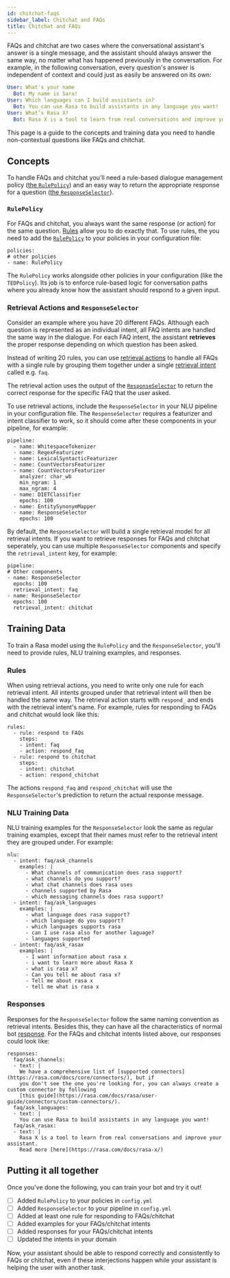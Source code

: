 ```yaml
---
id: chitchat-faqs
sidebar_label: Chitchat and FAQs
title: Chitchat and FAQs
---
```


FAQs and chitchat are two cases where the conversational assistant's answer is
a single message, and the assistant should always answer the same way,
no matter what has happened previously in the conversation. 
For example, in the
following conversation, every question's answer is independent of context and
could
just as easily be answered on its own:

```yaml
User: What's your name
  Bot: My name is Sara!
User: Which languages can I build assistants in?
  Bot: You can use Rasa to build assistants in any language you want!
User: What’s Rasa X?
  Bot: Rasa X is a tool to learn from real conversations and improve your assistant.
```


This page is a guide to the concepts and training data you need to handle non-contextual questions like
FAQs and chitchat.


## Concepts

To handle FAQs and chitchat you'll need a rule-based dialogue management policy ([the `RulePolicy`](#rulepolicy)) and an easy way
to return the appropriate response for a question ([the `ResponseSelector`](#retrieval-actions-and-responseselector)).  

### `RulePolicy`

For FAQs and chitchat, you always want the same response (or action) for the same question. 
[Rules](rules.mdx) allow you to do exactly that.
To use rules, the you need to add the [`RulePolicy`](#rule-policy) to your policies in your configuration file:

```rasa-yaml
policies:
# other policies
- name: RulePolicy
```

The `RulePolicy` works alongside other policies in your configuration (like the `TEDPolicy`). Its job is to enforce rule-based logic for conversation paths where you already know how the assistant should respond to a given input.


### Retrieval Actions and `ResponseSelector`

Consider an example where you have 20 different FAQs. Although each question is represented as an individual intent, all FAQ intents are handled the same way in the dialogue. For each FAQ intent, the assistant **retrieves** the proper response depending on which question has been asked. 

Instead of writing 20 rules, you can use [retrieval
actions](retrieval-actions.mdx) to handle all FAQs with a single rule by grouping them together under a single [retrieval intent](glossary.mdx#retrieval-intent)
called e.g. `faq`. 
 
The retrieval action uses the output of the
[`ResponseSelector`](./components/selectors.mdx#response-selector) to return
the correct response for the specific FAQ that the user asked.

To use retrieval actions, include the `ResponseSelector` in your NLU pipeline in your configuration file.
The `ResponseSelector` requires a featurizer and intent classifier to work, so
it should come after these components in your pipeline, for example:

```rasa-yaml
pipeline:
  - name: WhitespaceTokenizer
  - name: RegexFeaturizer
  - name: LexicalSyntacticFeaturizer
  - name: CountVectorsFeaturizer
  - name: CountVectorsFeaturizer
    analyzer: char_wb
    min_ngram: 1
    max_ngram: 4
  - name: DIETClassifier
    epochs: 100
  - name: EntitySynonymMapper
  - name: ResponseSelector
    epochs: 100
```

By default, the `ResponseSelector` will build a single retrieval model for all retrieval intents.
If you want to retrieve responses for FAQs and chitchat seperately, you can use multiple `ResponseSelector` components 
and specify the `retrieval_intent` key, for example:

```rasa-yaml
pipeline:
# Other components
- name: ResponseSelector
  epochs: 100
  retrieval_intent: faq
- name: ResponseSelector
  epochs: 100
  retrieval_intent: chitchat
```


## Training Data

To train a Rasa model using the `RulePolicy` and the `ResponseSelector`, you'll need to provide
rules, NLU training examples, and responses.

### Rules

When using retrieval actions, you need to write only one rule for each retrieval intent. All intents
grouped under that retrieval intent will then be handled the same way.
The retrieval action starts with `respond_` and ends with the retrieval intent's name. 
For example, rules for responding to FAQs and chitchat would look like this:

```rasa-yaml
rules:
  - rule: respond to FAQs
    steps:
    - intent: faq
    - action: respond_faq
  - rule: respond to chitchat
    steps:
    - intent: chitchat
    - action: respond_chitchat
```

The actions `respond_faq` and `respond_chitchat` will use the `ResponseSelector`'s prediction to return the actual response message.

### NLU Training Data

NLU training examples for the `ResponseSelector` look the same as
regular training examples, except that their names must refer to the retrieval
intent they are grouped under. For example:

```rasa-yaml
nlu:
  - intent: faq/ask_channels
    examples: |
      - What channels of communication does rasa support?
      - what channels do you support?
      - what chat channels does rasa uses
      - channels supported by Rasa
      - which messaging channels does rasa support?
  - intent: faq/ask_languages
    examples: |
      - what language does rasa support?
      - which language do you support?
      - which languages supports rasa
      - can I use rasa also for another laguage?
      - languages supported
  - intent: faq/ask_rasax
    examples: |
      - I want information about rasa x
      - i want to learn more about Rasa X
      - what is rasa x?
      - Can you tell me about rasa x?
      - Tell me about rasa x
      - tell me what is rasa x
```

### Responses

Responses for the `ResponseSelector` follow the same naming convention as
retrieval intents. Besides this, they can have all the characteristics of 
normal bot [response](domain.mdx#responses). For the FAQs and chitchat intents
listed above, our responses could look like:

```rasa-yaml
responses:
  faq/ask_channels: 
  - text: |
    We have a comprehensive list of [supported connectors](https://rasa.com/docs/core/connectors/), but if
    you don't see the one you're looking for, you can always create a custom connector by following
    [this guide](https://rasa.com/docs/rasa/user-guide/connectors/custom-connectors/).
  faq/ask_languages:
  - text: |
    You can use Rasa to build assistants in any language you want!
  faq/ask_rasax:
  - text: |
    Rasa X is a tool to learn from real conversations and improve your assistant. 
    Read more [here](https://rasa.com/docs/rasa-x/)
```

## Putting it all together

Once you've done the following, you can train your bot and try it out!

- [ ] Added `RulePolicy` to your policies in `config.yml`
- [ ] Added `ResponseSelector` to your pipeline in `config.yml`
- [ ] Added at least one rule for responding to FAQs/chitchat
- [ ] Added examples for your FAQs/chitchat intents
- [ ] Added responses for your FAQs/chitchat intents
- [ ] Updated the intents in your domain

Now, your assistant should be able to respond correctly and consistently to FAQs or chitchat, even if these interjections happen while your assistant is helping the user with another task. 
